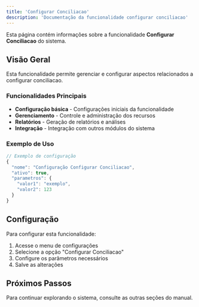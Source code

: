 ```yaml
---
title: 'Configurar Conciliacao'
description: 'Documentação da funcionalidade configurar conciliacao'
---
```


Esta página contém informações sobre a funcionalidade **Configurar Conciliacao** do sistema.

## Visão Geral

Esta funcionalidade permite gerenciar e configurar aspectos relacionados a configurar conciliacao.

### Funcionalidades Principais

- **Configuração básica** - Configurações iniciais da funcionalidade
- **Gerenciamento** - Controle e administração dos recursos
- **Relatórios** - Geração de relatórios e análises
- **Integração** - Integração com outros módulos do sistema

### Exemplo de Uso

```javascript
// Exemplo de configuração
{
  "nome": "Configuração Configurar Conciliacao",
  "ativo": true,
  "parametros": {
    "valor1": "exemplo",
    "valor2": 123
  }
}
```

## Configuração

Para configurar esta funcionalidade:

1. Acesse o menu de configurações
2. Selecione a opção "Configurar Conciliacao"
3. Configure os parâmetros necessários
4. Salve as alterações

## Próximos Passos

Para continuar explorando o sistema, consulte as outras seções do manual.
